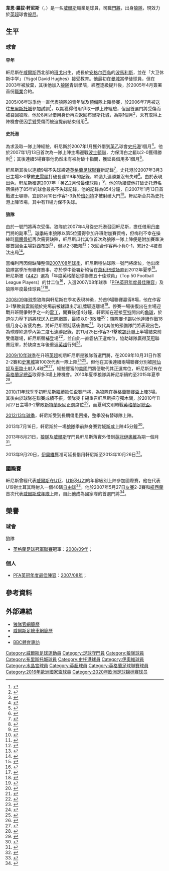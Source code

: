 {{noteta|G1=足球|G2=EPL|G3=FAcup
|T=zh-hans:韦恩·亨尼西; zh-hk:韋恩·軒尼斯;
|1=zh-hans:亨尼西; zh-hk:軒尼斯;
|2=zh-hans:默里; zh-hk:梅利;
|3=zh-hans:麦卡锡; zh-hk:麥卡菲;
|4=zh-hans:亨特; zh-hk:亨特;
|5=zh-hans:道尔; zh-hk:杜爾;
|6=zh-hans:哈内曼; zh-hk:夏利文;
|7=zh-hans:伊克梅; zh-hant:伊基美;
|8=zh-hans:麦卡锡;zh-hk:麥卡菲;zh-tw:麥卡錫;
}}
{{Infobox Football biography 2
| playername          = 韋恩·軒尼斯<br />''Wayne Hennessey''
| fullname            = Wayne Robert Hennessey
| image               = AUT vs. WAL 2016-10-06 (108).jpg
| image_size          =
| dateofbirth         = {{birth date and age|1987|1|24|df=yes}}
| birth_place         = 威爾斯[[班戈_(圭內斯)|班戈]]
| height              = {{height|ft=6|in=5}}
| currentclub         = [[伯恩利足球俱乐部|般尼]]
| clubnumber          = 13
| position            = [[門將|門將]]
| youthyears1         = {{0|000}}?−2003
| youthclubs1         = [[曼彻斯特城足球俱乐部|曼城]]
| youthyears2         = 2003−2005
| youthclubs2         = [[伍尔弗汉普顿流浪足球俱乐部|狼隊]]
| years1              = 2006−2014
| clubs1              = [[伍尔弗汉普顿流浪足球俱乐部|狼隊]]
| caps1               = 152
| goals1              = 0
| years2              = 2006
| clubs2              = → [[布里斯托尔城足球俱乐部|布里斯托城]]
| caps2               = 0 
| goals2              = 0
| years3              = 2007
| clubs3              = → [[斯托克港足球俱乐部|史托港]]
| caps3               = 15 
| goals3              = 0
| years4              = 2013
| clubs4              = → [[约维尔足球俱乐部|伊奧維]]
| caps4               = 12
| goals4              = 0
| years5              = 2014-2021
| clubs5              = [[水晶宫足球俱乐部|水晶宮]]
| caps5               = 110
| goals5              = 0
| years6              = 2021-
| clubs6              = [[伯恩利足球俱乐部|般尼]]
| caps6               = 0
| goals6              = 0
| nationalyears1      = 
| nationalteam1       = [[威爾斯17歲以下足球代表隊|威爾斯U17]]
| nationalcaps1       = 6 
| nationalgoals1      = 0
| nationalyears2      = 
| nationalteam2       = [[威爾斯19歲以下足球代表隊|威爾斯U19]]
| nationalcaps2       = 7 
| nationalgoals2      = 0
| nationalyears3      = 2005−2009
| nationalteam3       = [[威爾斯21歲以下足球代表隊|威爾斯U21]]
| nationalcaps3       = 6 
| nationalgoals3      = 0
| nationalyears4      = 2007−
| nationalteam4       = [[威爾斯足球代表隊|威爾斯]]
| nationalcaps4       = 104
| nationalgoals4      = 0
| pcupdate            = 2021年7月20日 
| ntupdate            = 2022年6月14日 
}}
'''韋恩·羅拔·軒尼斯'''（{{lang-en|'''Wayne Robert Hennessey'''}}，{{bd|1987年|1月24日|catIDx=Hennessey, Wayne}}）是一名[[威爾斯|威爾斯]]職業足球員，司職[[門將|門將]]，出身[[伍尔弗汉普顿流浪足球俱乐部|狼隊]]，現效力於[[英超|英超]]球會[[伯恩利足球俱乐部|般尼]]。

==生平==

===球會===

====早年====
軒尼斯在[[威爾斯|威爾斯]]西北部的[[班戈_(圭内斯)|班戈]]出生，成長於[[安格尔西岛|安格尔西岛]]的[[波馬利斯|波馬利斯]]，並在「大卫休斯中学」（Ysgol David Hughes）接受教育。他最初在[[曼彻斯特城足球俱乐部|曼城]]當學徒球員，但在2003年被放棄，其後他加入[[伍尔弗汉普顿流浪足球俱乐部|狼隊]]青訓學院，經歷逐級提升後，於2005年4月簽署首份[[職業|職業]]合約。

2005/06年球季他一直代表狼隊的青年隊及預備隊上陣參賽，於2006年7月被送往[[布里斯托尔城足球俱乐部|布里斯托城]]參加試訓<ref>{{cite news |language=en |url=http://home.skysports.com/list.aspx?hlid=406314&plid=50647&clid=113&cpid=11 |title=Stockport Robins admit McAllister interest |accessdate=2007-03-04 |date=28 July 2006 |publisher=''Sky Sports'' |archive-date=2020-03-30 |archive-url=https://web.archive.org/web/20200330124851/http://home.skysports.com/list.aspx?hlid=406314&plid=50647&clid=113&cpid=11 |dead-url=yes }}</ref>，以期獲得借用爭取一隊上陣經驗，但因首選門將{{le|馬特·梅利|Matt Murray (English footballer)|梅利}}受傷而被召回狼隊，他於8月以借用身份再次返回布里斯托城，為期1個月<ref>{{cite news |language=en |url=http://home.skysports.com/list.aspx?hlid=409245&plid=50647&clid=113&cpid=11 |title=Robins to sign young keeper |accessdate=2007-03-04 |date=11 August 2006 |publisher=''Sky Sports'' }}{{dead link|date=2018年2月 |bot=InternetArchiveBot |fix-attempted=yes }}</ref>，未有取得上陣機會便因[[手臂|手臂]]受傷而被迫提前結束借用<ref>{{cite news |language=en |url=http://news.bbc.co.uk/sport2/hi/football/teams/b/bristol_city/5271818.stm |title=Johnson eager to bring in keeper |publisher=''[[BBC_Sport|BBC Sport]]'' |date=2006-08-21 |accessdate=2011-02-07 |archive-date=2016-09-13 |archive-url=https://web.archive.org/web/20160913123849/http://news.bbc.co.uk/sport2/hi/football/teams/b/bristol_city/5271818.stm |dead-url=no }}</ref>。

====史托港====
為求汲取一隊上陣經驗，軒尼斯於2007年1月獲外借到[[英乙|英乙]]球會[[斯托克港足球俱乐部|史托港]]1個月<ref>{{cite news |language=en |url=http://news.bbc.co.uk/sport1/hi/football/teams/s/stockport/6252807.stm |title=Hatters sign goalkeeper Hennessey |accessdate=2007-03-04 |date=11 January 2007 |publisher=''[[BBC_Sport|BBC Sport]]'' |archive-date=2007-03-24 |archive-url=https://web.archive.org/web/20070324215829/http://news.bbc.co.uk/sport1/hi/football/teams/s/stockport/6252807.stm |dead-url=no }}</ref>。他於2007年1月13日首次為一隊上陣主場迎戰[[波士頓聯足球會|波士頓聯]]，力保清白之軀以2-0獲得勝利<ref>{{cite news |language=en |url=http://news.bbc.co.uk/sport2/hi/football/eng_div_3/6236869.stm |title=Stockport 2-0 Boston |publisher=''[[BBC_Sport|BBC Sport]]'' |date=2007-01-13 |accessdate=2011-02-07 |archive-date=2016-03-10 |archive-url=https://web.archive.org/web/20160310080532/http://news.bbc.co.uk/sport2/hi/football/eng_div_3/6236869.stm |dead-url=no }}</ref>；其後連續5場賽事他仍然未有被射破十指關，獲延長借用多1個月<ref>{{cite news |language=en |url=http://news.bbc.co.uk/sport1/hi/football/teams/s/stockport/6357051.stm |title=Stockport extend Hennessey loan |accessdate=2007-03-04 |date=13 February 2007 |publisher=''[[BBC_Sport|BBC Sport]]'' |archive-date=2007-02-24 |archive-url=https://web.archive.org/web/20070224011853/http://news.bbc.co.uk/sport1/hi/football/teams/s/stockport/6357051.stm |dead-url=no }}</ref>。

軒尼斯其後以連續9場不失球締造[[英格蘭足球聯賽|英格蘭足球聯賽]]新記錄<ref name="FL record">{{cite news |language=en |url=http://observer.guardian.co.uk/sport/story/0,,2026082,00.html |title=Leeds deeper in gloom as Nicholls says he wants away |accessdate=2007-03-04 |date=4 March 2007 |work=''guardian.co.uk''}}</ref>，史托港於2007年3月3日主場3-0擊敗[[斯温登足球俱乐部|史雲頓]]打破長達119年的記錄，締造九連勝兼沒有失球<ref>{{cite news |language=en |url=http://news.bbc.co.uk/sport2/hi/football/eng_div_3/6408259.stm |title=Stockport 3-0 Swindon |publisher=''[[BBC_Sport|BBC Sport]]'' |date=2007-03-03 |accessdate=2011-02-07 |archive-date=2021-01-12 |archive-url=https://web.archive.org/web/20210112101955/http://news.bbc.co.uk/sport2/hi/football/eng_div_3/6408259.stm |dead-url=no }}</ref>。由於表現出色，軒尼斯獲選2007年「英乙2月份最佳球員」<ref>{{cite news |language=en |url=http://news.bbc.co.uk/sport1/hi/football/teams/s/stockport/6417015.stm |title=Hennessey's heroics secure award |accessdate=2007-03-04 |date=4 March 2007 |publisher=''[[BBC_Sport|BBC Sport]]'' |archive-date=2017-09-09 |archive-url=https://web.archive.org/web/20170909012357/http://news.bbc.co.uk/sport1/hi/football/teams/s/stockport/6417015.stm |dead-url=no }}</ref>，他的功績使他打破史托港名宿{{le|哈利·赫迪|Harry Hardy|赫迪}}保持了85年的球會最長不失球記錄，他的記錄為854分鐘，自2007年1月13日首戰波士頓聯，宜到3月10日作客1-3負於[[巴尼特足球俱乐部|班列特]]才被{{le|奧利華·阿倫|Oliver Allen (footballer)|阿倫}}射破大門<ref>{{cite news |language=en |url=http://news.bbc.co.uk/sport2/hi/football/eng_div_3/6414897.stm |title=Barnet 3-1 Stockport |publisher=''[[BBC_Sport|BBC Sport]]'' |date=2007-03-10 |accessdate=2011-02-07 |archive-date=2016-10-19 |archive-url=https://web.archive.org/web/20161019045510/http://news.bbc.co.uk/sport2/hi/football/eng_div_3/6414897.stm |dead-url=no }}</ref>。軒尼斯合共為史托港上陣15場，其中有11場力保不失球。

====狼隊====
由於一號門將{{le|馬特·梅利|Matt Murray (English footballer)|梅利}}再次受傷，狼隊於2007年4月從史托港召回軒尼斯，擔任借用[[丹麥|丹麥]]門將{{le|扬·巴茨|Jan Budtz|巴茨}}的副車<ref>{{cite news |language=en |url=http://www.sportbox.tv/football/news/story.php?id=244508 |title=County lose Hennessey |accessdate=2007-04-16 |date=10 April 2007 |publisher=SportBox.tv |deadurl=yes |archiveurl=https://web.archive.org/web/20070929061750/http://www.sportbox.tv/football/news/story.php?id=244508 |archivedate=2007年9月29日 }}</ref>。[[2006年至2007年英格蘭足球冠軍聯賽|球季]]結束狼隊以第5位獲得參加升班附加賽資格，但梅利不幸在操練時[[肩膀|肩膀]][[骨折|骨折]]再次需要缺陣，軒尼斯瓜代其位首次為狼隊一隊上陣便是附加賽準決賽首回合主場對[[西布罗姆维奇足球俱乐部|西布朗]]<ref>{{cite news |language=en |url=http://news.bbc.co.uk/sport2/hi/football/teams/w/wolverhampton_wanderers/6651217.stm |title=Murray out with broken shoulder |publisher=''[[BBC_Sport|BBC Sport]]'' |date=2007-05-13 |accessdate=2011-02-07 |archive-date=2020-10-27 |archive-url=https://web.archive.org/web/20201027220619/http://news.bbc.co.uk/sport2/hi/football/teams/w/wolverhampton_wanderers/6651217.stm |dead-url=no }}</ref>，但以2-3敗陣<ref>{{cite news |language=en |url=http://news.bbc.co.uk/sport2/hi/football/eng_div_1/6645893.stm |title=Wolves 2-3 West Brom |publisher=''[[BBC_Sport|BBC Sport]]'' |date=2007-05-13 |accessdate=2011-02-07 |archive-date=2014-04-27 |archive-url=https://web.archive.org/web/20140427071411/http://news.bbc.co.uk/sport2/hi/football/eng_div_1/6645893.stm |dead-url=no }}</ref>；次回合作客再小負0-1，累計2-4被淘汰出局<ref>{{cite news |language=en |url=http://news.bbc.co.uk/sport2/hi/football/eng_div_1/6649727.stm |title=West Brom 1-0 Wolves |publisher=''[[BBC_Sport|BBC Sport]]'' |date=2007-05-16 |accessdate=2011-02-07 |archive-date=2008-05-16 |archive-url=https://web.archive.org/web/20080516092231/http://news.bbc.co.uk/sport2/hi/football/eng_div_1/6649727.stm |dead-url=no }}</ref>。

當梅利再因傷缺陣整個[[2007年至2008年英格蘭足球冠軍聯賽|2007/08年球季]]，軒尼斯穩佔球隊一號門將席位，他出席狼隊當季所有聯賽賽事，亦於季中簽署新約留在[[莫利纽球场|莫利纽球场]]直到2012年夏季<ref>{{cite news |language=en |url=http://www.wolves.co.uk/page/News/0,,10307~1218608,00.html |title=New Deals For Young Duo |publisher=[[伍尔弗汉普顿流浪足球俱乐部|''wolves.co.uk'']] |date=18 January 2008 |deadurl=yes |archiveurl=https://web.archive.org/web/20110716192732/http://www.wolves.co.uk/page/News/0,,10307~1218608,00.html |archivedate=2011年7月16日 }}</ref>。軒尼斯被《[[442_(雜誌)|442]]》選為「年度英格蘭足球聯賽五十佳球員」（Top 50 Football League Players）的廿二位<ref>{{cite web |language=en |url=http://fourfourtwo.com/blogs/footballleagueawards/archive/2008/03/02/fourfourtwo-50-best-football-league-players.aspx |title=FourFourTwo 50 Best Football League Players |work=''fourfourtwo.com'' |date=2 March 2008 |accessdate=16 December 2008 |archive-date=2012-02-10 |archive-url=https://web.archive.org/web/20120210001557/http://fourfourtwo.com/blogs/footballleagueawards/archive/2008/03/02/fourfourtwo-50-best-football-league-players.aspx |dead-url=no }}</ref>，入選2007/08年球季「[[英格蘭職業足球運動員協會|PFA]][[英冠|英冠]][[PFA年度最佳陣容|年度最佳陣容]]」及狼隊年度最佳球員<ref>{{cite news |language=en |url=http://news.bbc.co.uk/sport2/hi/football/7370319.stm |title=Ronaldo named player of the year |publisher=''[[BBC_Sport|BBC Sport]]'' |date=2008-04-27 |accessdate=2011-02-14 |archive-date=2019-03-23 |archive-url=https://web.archive.org/web/20190323131400/http://news.bbc.co.uk/sport2/hi/football/7370319.stm |dead-url=no }}</ref><ref>{{cite news |language=en |url=http://www.wolves.co.uk/page/News/0,,10307~1303707,00.html |title=Hennessey Scoops Player Of The Season Titles |publisher=[[伍尔弗汉普顿流浪足球俱乐部|''wolves.co.uk'']] |date=2 May 2008 |deadurl=yes |archiveurl=https://web.archive.org/web/20110716192816/http://www.wolves.co.uk/page/News/0,,10307~1303707,00.html |archivedate=2011年7月16日 }}</ref>。

[[2008年至2009年英格蘭足球冠軍聯賽|2008/09年球季]]狼隊與軒尼斯在季初表現神勇，於首9場聯賽贏得8場，他在作客3-1擊敗[[普雷斯顿足球俱乐部|普雷斯頓]]於完場前被[[球證|球證]]出示[[紅牌|紅牌]]驅逐離場<ref>{{cite news |language=en |url=http://news.bbc.co.uk/sport2/hi/football/eng_div_1/7613993.stm |title=Preston 1-3 Wolves |publisher=''[[BBC_Sport|BBC Sport]]'' |date=2008-09-20 |accessdate=2011-02-14 |archive-date=2019-08-27 |archive-url=https://web.archive.org/web/20190827154741/http://news.bbc.co.uk/sport2/hi/football/eng_div_1/7613993.stm |dead-url=no }}</ref>。停賽一場後復出在主場迎戰升班競爭對手之一的[[雷丁足球俱乐部|雷丁]]，開賽後僅4分鐘，軒尼斯在迎接[[史堤芬·亨特|亨特]]開出的[[角球|角球]]，於[[凯文·道尔|道尔]]力壓下誤將球送入已隊網窩，最終以0-3敗陣<ref>{{cite news |language=en |url=http://news.bbc.co.uk/sport1/hi/football/eng_div_1/7639348.stm |title=Wolves 0–3 Reading |publisher=''[[BBC_Sport|BBC Sport]]'' |date=30 September 2008 |accessdate=2011-01-28 |archive-date=2009-01-23 |archive-url=https://web.archive.org/web/20090123103943/http://news.bbc.co.uk/sport1/hi/football/eng_div_1/7639348.stm |dead-url=no }}</ref>；領隊[[米克·麥卡錫|麥卡錫]]以他連續作戰18個月身心皆疲為由，將軒尼斯暫貶落後備席<ref>{{cite news |language=en |url=http://news.bbc.co.uk/sport1/hi/football/teams/w/wolverhampton_wanderers/7654568.stm |title=Hennessey needs a rest – McCarthy |publisher=''[[BBC_Sport|BBC Sport]]'' |date=6 October 2009 |accessdate=2011-01-28 |archive-date=2008-10-09 |archive-url=https://web.archive.org/web/20081009044511/http://news.bbc.co.uk/sport1/hi/football/teams/w/wolverhampton_wanderers/7654568.stm |dead-url=no }}</ref>，取代其位的預備隊門將{{le|卡尔·伊克梅|Carl Ikeme|伊克梅}}表現出色，為球隊締造季內第二度七連勝記錄，於11月25日作客3-1擊敗[[谢菲尔德联足球俱乐部|錫菲聯]]上半場結束前受傷離場，軒尼斯替補登場<ref>{{cite news |language=en |url=http://news.bbc.co.uk/sport2/hi/football/eng_div_1/7741601.stm |title=Sheff Utd 1-3 Wolves |publisher=''[[BBC_Sport|BBC Sport]]'' |date=2008-11-25 |accessdate=2011-02-14 |archive-date=2016-03-07 |archive-url=https://web.archive.org/web/20160307065318/http://news.bbc.co.uk/sport2/hi/football/eng_div_1/7741601.stm |dead-url=no }}</ref>，並自此一直霸佔正選席位，協助球隊贏得[[英冠|英冠]]聯賽冠軍，於缺席五年後重返[[英超|英超]]行列<ref>{{cite news |language=en |url=http://news.bbc.co.uk/sport1/hi/football/eng_div_1/8015237.stm |title=Wolves 1–0 Doncaster |publisher=''[[BBC_Sport|BBC Sport]]'' |date=3 May 2009 |accessdate=2011-01-28 |archive-date=2009-05-04 |archive-url=https://web.archive.org/web/20090504131421/http://news.bbc.co.uk/sport1/hi/football/eng_div_1/8015237.stm |dead-url=no }}</ref>。

[[2009年至2010年英格蘭超級聯賽|2009/10年球季]]在升班[[英超|英超]]初期軒尼斯是狼隊首選門將，在2009年10月31日作客2-2賽和[[斯托克城足球俱乐部|史篤城]]第100次代表一隊上陣<ref>{{cite news |language=en |url=http://news.bbc.co.uk/sport2/hi/football/eng_prem/8329896.stm |title=Stoke 2-2 Wolverhampton |publisher=''[[BBC_Sport|BBC Sport]]'' |date=2009-10-31 |accessdate=2011-02-14 |archive-date=2020-10-23 |archive-url=https://web.archive.org/web/20201023052524/http://news.bbc.co.uk/sport2/hi/football/eng_prem/8329896.stm |dead-url=no }}</ref><ref>{{cite news |language=en |title=Wayne Hennessey is one appearance away from Wolverhampton Wanderers landmark |url=http://www.birminghammail.net/birmingham-sport/wolverhampton-wanderers-fc/wolves-fc-news/2009/10/30/wayne-hennessey-is-one-appearance-away-from-wolverhampton-wanderers-landmark-97319-25051332/ |publisher=''birminghammail.net'' |date=30 October 2009 |accessdate=2011-01-28 |archive-date=2012-09-23 |archive-url=https://web.archive.org/web/20120923175537/http://www.birminghammail.net/birmingham-sport/wolverhampton-wanderers-fc/wolves-fc-news/2009/10/30/wayne-hennessey-is-one-appearance-away-from-wolverhampton-wanderers-landmark-97319-25051332/ |dead-url=yes }}</ref>。但他在其後連續兩場聯賽分別被[[阿森纳足球俱乐部|阿仙奴]]及[[切尔西足球俱乐部|車路士]]射入4球<ref>{{cite news |language=en |url=http://news.bbc.co.uk/sport2/hi/football/eng_prem/8344200.stm |title=Wolverhampton 1-4 Arsenal |publisher=''[[BBC_Sport|BBC Sport]]'' |date=2009-11-07 |accessdate=2011-02-14 |archive-date=2019-04-18 |archive-url=https://web.archive.org/web/20190418223950/http://news.bbc.co.uk/sport2/hi/football/eng_prem/8344200.stm |dead-url=no }}</ref><ref>{{cite news |language=en |url=http://news.bbc.co.uk/sport2/hi/football/eng_prem/8365169.stm |title=Chelsea 4-0 Wolverhampton |publisher=''[[BBC_Sport|BBC Sport]]'' |date=2009-11-21 |accessdate=2011-02-14 |archive-date=2010-10-26 |archive-url=https://web.archive.org/web/20101026160810/http://news.bbc.co.uk/sport2/hi/football/eng_prem/8365169.stm |dead-url=no }}</ref>，經驗豐富的[[美國|美國]]門將{{le|马库斯·哈内曼|Marcus Hahnemann|哈内曼}}便取代其正選席位，軒尼斯只有在[[英格蘭足總盃|英格蘭足總盃]]取得多3場上陣機會。2010年夏季狼隊與軒尼斯續約至2015年夏季<ref>{{cite news |language=en |url=http://news.bbc.co.uk/sport1/hi/football/teams/w/wolverhampton_wanderers/8788850.stm |title=Goalkeeper Wayne Hennessey signs new deal at Wolves |publisher=''[[BBC_Sport|BBC Sport]]'' |date=5 July 2010 }}</ref>。

[[2010年至2011年英格蘭超級聯賽|2010/11年球季]]季初軒尼斯繼續擔任盃賽門將，為狼隊在[[英格蘭聯賽盃|英格蘭聯賽盃]]上陣3場。其後由於球隊在聯賽成績不振，領隊麥卡錫重召軒尼斯把守獨木關，於2010年11月27日主場3-2擊敗[[桑德兰足球俱乐部|新特蘭]]返回正選席位<ref>{{cite news |language=en |url=http://news.bbc.co.uk/sport2/hi/football/eng_prem/9221104.stm |title=Wolverhampton 3-2 Sunderland |publisher=''[[BBC_Sport|BBC Sport]]'' |date=2010-11-27 |accessdate=2011-02-14 |archive-date=2020-11-05 |archive-url=https://web.archive.org/web/20201105200239/http://news.bbc.co.uk/sport2/hi/football/eng_prem/9221104.stm |dead-url=no }}</ref>，而夏利文則轉戰[[英格蘭足總盃|英格蘭足總盃]]。

[[2012年至2013年英格蘭足球冠軍聯賽|2012/13年球季]]，軒尼斯受到長期傷患困擾，整季沒有替球隊上陣。

2013年7月16日，軒尼斯於一場[[伍尔弗汉普顿流浪足球俱乐部|狼隊]]季前熱身賽對[[雷克斯汉姆足球俱乐部|域斯咸]]上陣45分鐘<ref>{{cite news |language=en |url=http://www.bbc.co.uk/sport/0/football/23340086 |title=Wolves and Wales keeper Wayne Hennessey makes comeback |publisher=''[[BBC_Sport|BBC Sport]]'' |date=2013-07-17 |accessdate=2013-10-22 |archive-date=2014-04-28 |archive-url=https://web.archive.org/web/20140428082106/http://www.bbc.co.uk/sport/0/football/23340086 |dead-url=no }}</ref>。

2013年8月21日，[[伍尔弗汉普顿流浪足球俱乐部|狼隊]]及[[威爾斯足球代表隊|威爾斯]]守門員軒尼斯落實外借到[[英冠|英冠]][[约维尔足球俱乐部|伊奧維]]為期一個月<ref>{{cite news |language=en |url=http://www.bbc.co.uk/sport/0/football/23779668 |title=Wayne Hennessey: Wolves keeper cleared for Yeovil Town loan |publisher=''[[BBC_Sport|BBC Sport]]'' |date=2013-08-21 |accessdate=2013-10-22 |archive-date=2013-09-26 |archive-url=https://web.archive.org/web/20130926123658/http://www.bbc.co.uk/sport/0/football/23779668 |dead-url=no }}</ref>。

2013年9月20日，[[约维尔足球俱乐部|伊奧維]]獲准可延長借用軒尼斯至2013年10月26日<ref>{{cite news |language=en |url=http://www.bbc.co.uk/sport/0/football/24180486 |title=Yeovil Town have extended the loan deal of Wolves goalkeeper Wayne Hennessey until 26 October. |publisher=''[[BBC_Sport|BBC Sport]]'' |date=2013-09-20 |accessdate=2013-10-22 |archive-date=2013-12-07 |archive-url=https://web.archive.org/web/20131207200731/http://www.bbc.co.uk/sport/0/football/24180486 |dead-url=no }}</ref>。

===國際賽===
軒尼斯曾經代表[[威爾斯|威爾斯]]在[[威爾斯17歲以下足球代表隊|U17]]、[[威爾斯19歲以下足球代表隊|U19]]及[[威爾斯21歲以下足球代表隊|U21]]的年齡級別上陣參加國際賽，他在代表U19對土耳其時射入一個40碼[[自由球|自由球]]<ref>{{cite news |language=en |url=http://www.manchestereveningnews.co.uk/sport/football/stockport_county/s/233/233326_hennessey_puts_county_strikers_in_shade.html |title=Hennessey puts County strikers in shade |accessdate=2007-03-04 |date=16 January 2007 |work=''manchestereveningnews.co.uk'' |archive-date=2007-09-30 |archive-url=https://web.archive.org/web/20070930154005/http://www.manchestereveningnews.co.uk/sport/football/stockport_county/s/233/233326_hennessey_puts_county_strikers_in_shade.html |dead-url=no }}</ref>。他於2007年5月27日[[友賽|友賽]]2-2賽和[[紐西蘭國家足球隊|紐西蘭]]首次代表[[威爾斯足球代表隊|威爾斯成年隊]]上陣，自此他成為國家隊的首選門將<ref>{{cite news |language=en |title=Wayne Hennessey out to establish himself as Wales' No 1 goalkeeper |url=http://www.walesonline.co.uk/footballnation/football-news/2009/10/09/wayne-hennessey-out-to-establish-himself-as-wales-no-1-goalkeeper-91466-24886688/ |publisher=''walesonline.co.uk'' |date=9 October 2009 |accessdate=2011-01-28 |archive-date=2010-04-04 |archive-url=https://web.archive.org/web/20100404011646/http://www.walesonline.co.uk/footballnation/football-news/2009/10/09/wayne-hennessey-out-to-establish-himself-as-wales-no-1-goalkeeper-91466-24886688/ |dead-url=no }}</ref>。

==榮譽==
===球會===
;狼隊
* [[英格蘭足球冠軍聯賽|英格蘭足球冠軍聯賽]]冠軍：[[2008年至2009年英格蘭足球冠軍聯賽|2008/09年]]；

===個人===
* [[英格蘭職業足球運動員協會|PFA]][[英冠|英冠]][[PFA年度最佳陣容|年度最佳陣容]]：[[2007年至2008年英格蘭足球冠軍聯賽#PFA冠軍聯賽最佳陣容|2007/08年]]；

==參考資料==
{{reflist}}

==外部連結==
*[https://web.archive.org/web/20080418194110/http://www.wolves.premiumtv.co.uk/page/ProfilesDetail/0,,10307~36927,00.html 狼隊官網簡歷]
*[http://www.faw.org.uk/teams/1/16 威爾斯足總車網簡歷] {{Wayback|url=http://www.faw.org.uk/teams/1/16 |date=20081224114322 }}
*{{soccerbase|id=44062|name=韋恩·軒尼斯}}
*[http://news.bbc.co.uk/sport1/hi/football/teams/s/stockport/6424651.stm BBC體育專訪] {{Wayback|url=http://news.bbc.co.uk/sport1/hi/football/teams/s/stockport/6424651.stm |date=20071005200848 }}

{{般尼球員名單}}
{{2016年歐洲國家盃威爾斯參賽名單}}
{{2020年欧洲足球锦标赛威尔士参赛名单}}
{{2007-08年英冠PFA年度最佳陣容}}

{{DEFAULTSORT:Hennessey, Wayne}}
[[Category:威爾斯足球運動員|Category:威爾斯足球運動員]]
[[Category:足球守門員|Category:足球守門員]]
[[Category:狼隊球員|Category:狼隊球員]]
[[Category:布里斯托城球員|Category:布里斯托城球員]]
[[Category:史托港球員|Category:史托港球員]]
[[Category:伊奧維球員|Category:伊奧維球員]]
[[Category:水晶宮球員|Category:水晶宮球員]]
[[Category:英超球員|Category:英超球員]]
[[Category:英格蘭足球聯賽球員|Category:英格蘭足球聯賽球員]]
[[Category:2016年歐洲國家盃球員|Category:2016年歐洲國家盃球員]]
[[Category:2020年欧洲足球锦标赛球员|Category:2020年欧洲足球锦标赛球员]]